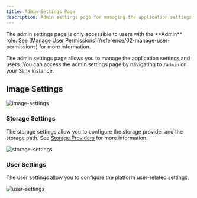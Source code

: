 ```yaml
---
title: Admin Settings Page
description: Admin settings page for managing the application settings and users.
---
```



<Aside type="caution" title="Important">
  The admin settings page is only accessible to users with the **Admin** role.
  See [Manage User Permissions](/reference/02-manage-user-permissions) for more
  information.
</Aside>

The admin settings page allows you to manage the application settings and users. You can access the admin settings page by navigating to `/admin` on your Slink instance.

## Image Settings

![image-settings](../../screens/39babf44-1ca2-4010-ae30-25a91de268e6.png)

### Storage Settings

The storage settings allow you to configure the storage provider and the storage path. See [Storage Providers](/reference/03-storage-providers) for more information.

![storage-settings](../../screens/cc3ddf98-f66f-48cf-9a10-04bad0d63fcc.png)

### User Settings

The user settings allow you to configure the platform user-related settings.

![user-settings](../../screens/b5658528-942f-4d70-a768-9d7e1bb7f3bd.png)
